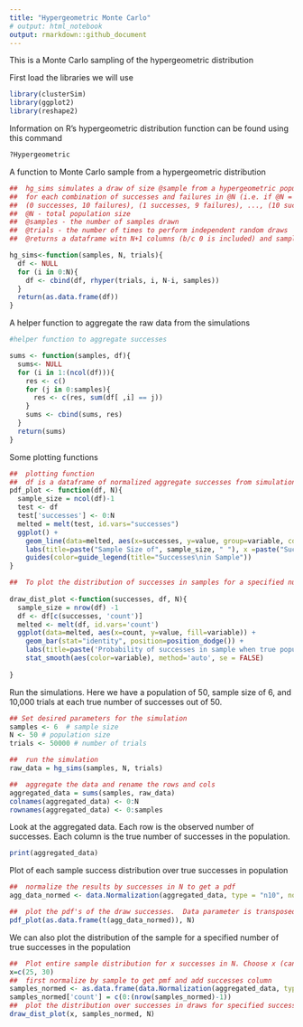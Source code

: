 ```yaml
---
title: "Hypergeometric Monte Carlo"
# output: html_notebook
output: rmarkdown::github_document
---
```

This is a Monte Carlo sampling of the hypergeometric distribution


First load the libraries we will use
```r
library(clusterSim)
library(ggplot2)
library(reshape2)
```


Information on R's hypergeometric distribution function can be found using this command
```r
?Hypergeometric
```


A function to Monte Carlo sample from a hypergeometric distribution
```r
##  hg_sims simulates a draw of size @sample from a hypergeometric population of size @N @trials times
##  for each combination of successes and failures in @N (i.e. if @N = 10 then combinations are 
##  (0 successes, 10 failures), (1 successes, 9 failures), ..., (10 successes, 0 failures)).
##  @N - total population size
##  @samples - the number of samples drawn 
##  @trials - the number of times to perform independent random draws
##  @returns a dataframe witn N+1 columns (b/c 0 is included) and samples+1 rows (O included)

hg_sims<-function(samples, N, trials){
  df <- NULL
  for (i in 0:N){
    df <- cbind(df, rhyper(trials, i, N-i, samples))
  }
  return(as.data.frame(df))
}
```

A helper function to aggregate the raw data from the simulations
```r
#helper function to aggregate successes 

sums <- function(samples, df){
  sums<- NULL
  for (i in 1:(ncol(df))){
    res <- c()
    for (j in 0:samples){
      res <- c(res, sum(df[ ,i] == j))
    }
    sums <- cbind(sums, res)
  }
  return(sums)
}
```
Some plotting functions
```r
##  plotting function
##  df is a dataframe of normalized aggregate successes from simulation
pdf_plot <- function(df, N){
  sample_size = ncol(df)-1
  test <- df
  test['successes'] <- 0:N
  melted = melt(test, id.vars="successes")
  ggplot() + 
    geom_line(data=melted, aes(x=successes, y=value, group=variable, color = variable), size=1) +
    labs(title=paste("Sample Size of", sample_size, " "), x =paste("Successes out of ", toString(N), sep=" "), y = "Probability") +
    guides(color=guide_legend(title="Successes\nin Sample"))
}

##  To plot the distribution of successes in samples for a specified number of successes in the population
 
draw_dist_plot <-function(successes, df, N){
  sample_size = nrow(df) -1
  df <- df[c(successes, 'count')]
  melted <- melt(df, id.vars='count')
  ggplot(data=melted, aes(x=count, y=value, fill=variable)) +
    geom_bar(stat="identity", position=position_dodge()) +
    labs(title=paste('Probability of successes in sample when true population successes are \n ', toString(successes), ' out of ', N), x=paste('Successes in sample size of ', sample_size), y='Probability Density') +
    stat_smooth(aes(color=variable), method='auto', se = FALSE)
  
}
```

Run the simulations. Here we have a population of 50, sample size of 6, and 10,000 trials at each true number of successes out of 50. 
```r
## Set desired parameters for the simulation
samples <- 6  # sample size
N <- 50 # population size 
trials <- 50000 # number of trials

##  run the simulation
raw_data = hg_sims(samples, N, trials)

##  aggregate the data and rename the rows and cols
aggregated_data = sums(samples, raw_data)
colnames(aggregated_data) <- 0:N
rownames(aggregated_data) <- 0:samples
```

Look at the aggregated data. Each row is the observed number of successes.  Each column is the true number of successes in the population. 
```r
print(aggregated_data)
```




Plot of each sample success distribution over true successes in population
```r
##  normalize the results by successes in N to get a pdf
agg_data_normed <- data.Normalization(aggregated_data, type = "n10", normalization = "row")

##  plot the pdf's of the draw successes.  Data parameter is transposed and ensured to be a dataframe
pdf_plot(as.data.frame(t(agg_data_normed)), N)
```

We can also plot the distribution of the sample for a specified number of true successes in the population
```r
##  Plot entire sample distribution for x successes in N. Choose x (can choose more than one to compare)
x=c(25, 30)
##  first normalize by sample to get pmf and add successes column
samples_normed <- as.data.frame(data.Normalization(aggregated_data, type = "n10", normalization = "col"))
samples_normed['count'] = c(0:(nrow(samples_normed)-1))
##  plot the distribution over successes in draws for specified successes in N
draw_dist_plot(x, samples_normed, N)
```

